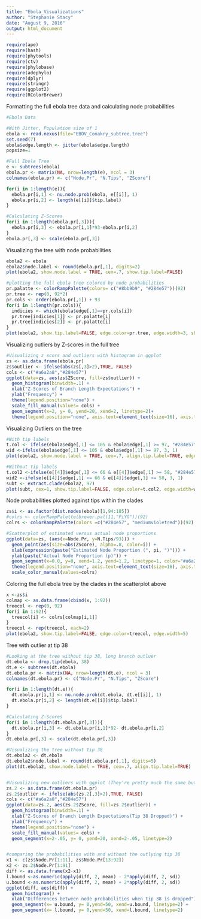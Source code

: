 ```yaml
---
title: "Ebola_Visualizations"
author: "Stephanie Stacy"
date: "August 9, 2016"
output: html_document
---
```

```r
require(ape)
require(hash)
require(phytools)
require(ctv)
require(phylobase)
require(adephylo)
require(dplyr)
require(stringr)
require(ggplot2)
require(RColorBrewer)
```

Formatting the full ebola tree data and calculating node probabilities
```r
#Ebola Data

#With Jitter, Population size of 1
ebola <- read.nexus(file="EBOV_Conakry_subtree.tree")
set.seed(7)
ebola$edge.length <- jitter(ebola$edge.length)
popsize=1

#Full Ebola Tree
e <- subtrees(ebola)
ebola.pr <- matrix(NA, nrow=length(e), ncol = 3)
colnames(ebola.pr) <- c("Node.Pr", "N.Tips", "ZScore")

for(i in 1:length(e)){
  ebola.pr[i,1] <- nu.node.prob(ebola, e[[i]], 1)
  ebola.pr[i,2] <- length(e[[i]]$tip.label)
}

#Calculating Z-Scores
for(i in 1:length(ebola.pr[,3])){
  ebola.pr[i,3] <- ebola.pr[i,1]*93-ebola.pr[i,2]
}
ebola.pr[,3] <- scale(ebola.pr[,3])
```

Visualizing the tree with node probabilities
```r
ebola2 <- ebola
ebola2$node.label <- round(ebola.pr[,1], digits=2)
plot(ebola2, show.node.label = TRUE, cex=.7, show.tip.label=FALSE)

#plotting the full ebola tree colored by node probabilities
pr.palatte <- colorRampPalette(colors= c("#8bb9b9", "#284e57"))(92)
pr.tree <- rep(0, 92*2)
pr.cols <- order(ebola.pr[,1]) + 93
for(i in 1:length(pr.cols)){
  indicies <- which(ebola$edge[,1]==pr.cols[i])
  pr.tree[indicies[1]] <- pr.palatte[i]
  pr.tree[indicies[2]] <- pr.palatte[i]
}
plot(ebola2, show.tip.label=FALSE, edge.color=pr.tree, edge.width=3, show.node.label=TRUE, cex=0.5)
```

Visualizing outliers by Z-scores in the full tree
```r
#Visualizing z scors and outliers with histogram in ggplot
zs <- as.data.frame(ebola.pr)
zs$outlier <- ifelse(abs(zs[,3]>2),TRUE, FALSE)
cols <- c("#a6a2a8","#284e57")
ggplot(data=zs, aes(zs$ZScore, fill=zs$outlier)) + 
  geom_histogram(binwidth=.1) + 
  xlab("Z-Scores of Branch Length Expectations") +
  ylab("Frequency") +
  theme(legend.position="none") + 
  scale_fill_manual(values= cols) + 
  geom_segment(x=2, y= 0, yend=20, xend=2, linetype=2)+
  theme(legend.position="none", axis.text=element_text(size=16), axis.title = element_text(size=20))
```

Visualizing Outliers on the tree
```r
#With tip labels
t.col <- ifelse(ebola$edge[,1] <= 105 & ebola$edge[,1] >= 97, "#284e57", "#a6a2a8")
wid <-ifelse(ebola$edge[,1] <= 105 & ebola$edge[,1] >= 97, 3, 1)
plot(ebola2, show.node.label = TRUE, cex=.7, align.tip.label=TRUE, edge.color=t.col, edge.width=wid)

#Without tip labels
t.col2 <-ifelse(e[[4]]$edge[,1] <= 66 & e[[4]]$edge[,1] >= 58, "#284e57", "#a6a2a8")
wid2 <-ifelse(e[[4]]$edge[,1] <= 66 & e[[4]]$edge[,1] >= 58, 3, 1)
subt <- extract.clade(ebola2, 97)
plot(subt, cex=1, show.tip.label=FALSE, edge.color=t.col2, edge.width=wid2+3, show.node.label=TRUE)
```

Node probabilities plotted against tips within the clades
```r
zs$i <- as.factor(dist.nodes(ebola)[1,94:185])
#colrs <- colorRampPalette(brewer.pal(11,"PiYG"))(92)
colrs <- colorRampPalette(colors =c("#284e57", "mediumvioletred"))(92)

#Scatterplot of estimated versus actual node proportions
ggplot(data=zs, (aes(x=Node.Pr, y=N.Tips/93))) + 
  geom_point(aes(size=abs(ZScore), alpha=.8, color=i)) + 
  xlab(expression(paste("Estimated Node Proportion (", pi, ")"))) +
  ylab(paste("Actual Node Proportion (p)")) +
  geom_segment(x=0.0, y=0, xend=1.2, yend=1.2, linetype=1, color="#a6a2a8") +
  theme(legend.position="none", axis.text=element_text(size=16), axis.title = element_text(size=20)) +
  scale_color_manual(values=colrs)
```

Coloring the full ebola tree by the clades in the scatterplot above
```r
x <-zs$i
colmap <- as.data.frame(cbind(x, 1:92))
treecol <- rep(0, 92)
for(i in 1:92){
  treecol[i] <- colrs[colmap[i,1]]
}
treecol <- rep(treecol, each=2)
plot(ebola2, show.tip.label=FALSE, edge.color=treecol, edge.width=5)
```

Tree with outlier at tip 38
```r
#Looking at the tree without tip 38, long branch outluer
dt.ebola <- drop.tip(ebola, 38)
dt.e <- subtrees(dt.ebola)
dt.ebola.pr <- matrix(NA, nrow=length(dt.e), ncol = 3)
colnames(dt.ebola.pr) <- c("Node.Pr", "N.Tips", "ZScore")

for(i in 1:length(dt.e)){
  dt.ebola.pr[i,1] <- nu.node.prob(dt.ebola, dt.e[[i]], 1)
  dt.ebola.pr[i,2] <- length(dt.e[[i]]$tip.label)
}

#Calculating Z-Scores
for(i in 1:length(dt.ebola.pr[,3])){
  dt.ebola.pr[i,3] <- dt.ebola.pr[i,1]*92- dt.ebola.pr[i,2]
}
dt.ebola.pr[,3] <- scale(dt.ebola.pr[,3])

#Visualizing the tree without tip 38
dt.ebola2 <- dt.ebola
dt.ebola2$node.label <- round(dt.ebola.pr[,1], digits=5)
plot(dt.ebola2, show.node.label = TRUE, cex=.7, align.tip.label=TRUE)


#Visualizing new outliers with ggplot (They're pretty much the same but a little closer together)
zs.2 <- as.data.frame(dt.ebola.pr)
zs.2$outlier <- ifelse(abs(zs.2[,3]>2),TRUE, FALSE)
cols <- c("#a6a2a8","#284e57")
ggplot(data=zs.2, aes(zs.2$ZScore, fill=zs.2$outlier)) + 
  geom_histogram(binwidth=.1) + 
  xlab("Z-Scores of Branch Length Expectations(Tip 38 Dropped)") + 
  ylab("Frequency") + 
  theme(legend.position="none") + 
  scale_fill_manual(values= cols) + 
  geom_segment(x=2-.05, y= 0, yend=20, xend=2-.05, linetype=2)


#comparing the probabilities with and without the outlying tip 38
x1 <- c(zs$Node.Pr[1:11], zs$Node.Pr[13:92])
x2 <- zs.2$Node.Pr[1:91]
diff <- as.data.frame(x2-x1)
l.bound <-as.numeric(apply(diff, 2, mean) - 2*apply(diff, 2, sd))
u.bound <-as.numeric(apply(diff, 2, mean) + 2*apply(diff, 2, sd))
ggplot(diff, aes(diff)) + 
  geom_histogram() +
  xlab("Differences between node probabilities when tip 38 is dropped") +
  geom_segment(x= u.bound, y= 0,yend=50, xend=u.bound, linetype=2) +
  geom_segment(x= l.bound, y= 0,yend=50, xend=l.bound, linetype=2)
```
